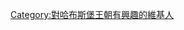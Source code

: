 {{Userbox-2 |border-c=#000 |border-s=1 |id1-c=#000 |id1-s=12 |id1-fc=#000 |id2-c=#eef |id2-s=12 |id2-fc=#fff |info-c=#fff |info-s=8 |info-fc=#000 |id1=[[File:Philip IV of  Spain.jpg|40px]] |id2=[[File:Flag of the Habsburg Monarchy.svg|40px]] |info=這個用戶對'''[[哈布斯堡王朝]]'''很有興趣。
}}
[[Category:對哈布斯堡王朝有興趣的維基人]]